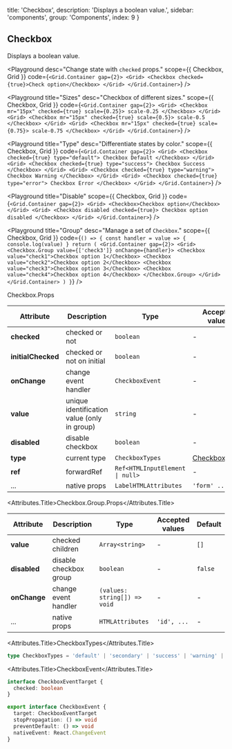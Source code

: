 
  title: 'Checkbox',
  description: 'Displays a boolean value.',
  sidebar: 'components',
  group: 'Components',
  index: 9
}

## Checkbox

Displays a boolean value.

<Playground
  desc="Change state with `checked` props."
  scope={{ Checkbox, Grid }}
  code={`
<Grid.Container gap={2}>
  <Grid>
    <Checkbox checked={true}>Check option</Checkbox>
  </Grid>
</Grid.Container>
`}
/>

<Playground
  title="Sizes"
  desc="Checkbox of different sizes."
  scope={{ Checkbox, Grid }}
  code={`
<Grid.Container gap={2}>
  <Grid>
    <Checkbox mr="15px" checked={true} scale={0.25}>
      scale-0.25
    </Checkbox>
  </Grid>
  <Grid>
    <Checkbox mr="15px" checked={true} scale={0.5}>
      scale-0.5
    </Checkbox>
  </Grid>
  <Grid>
    <Checkbox mr="15px" checked={true} scale={0.75}>
      scale-0.75
    </Checkbox>
  </Grid>
</Grid.Container>
`}
/>

<Playground
  title="Type"
  desc="Differentiate states by color."
  scope={{ Checkbox, Grid }}
  code={`
<Grid.Container gap={2}>
  <Grid>
    <Checkbox checked={true} type="default">
      Checkbox Default
    </Checkbox>
  </Grid>
  <Grid>
    <Checkbox checked={true} type="success">
      Checkbox Success
    </Checkbox>
  </Grid>
  <Grid>
    <Checkbox checked={true} type="warning">
      Checkbox Warning
    </Checkbox>
  </Grid>
  <Grid>
    <Checkbox checked={true} type="error">
      Checkbox Error
    </Checkbox>
  </Grid>
</Grid.Container>
`}
/>

<Playground
  title="Disable"
  scope={{ Checkbox, Grid }}
  code={`
<Grid.Container gap={2}>
  <Grid>
    <Checkbox>Checkbox option</Checkbox>
  </Grid>
  <Grid>
    <Checkbox disabled checked={true}>
      Checkbox option disabled
    </Checkbox>
  </Grid>
</Grid.Container>
`}
/>

<Playground
  title="Group"
  desc="Manage a set of `Checkbox`."
  scope={{ Checkbox, Grid }}
  code={`
() => {
  const handler = value => {
    console.log(value)
  }
  return (
    <Grid.Container gap={2}>
      <Grid>
        <Checkbox.Group value={['check3']} onChange={handler}>
          <Checkbox value="check1">Checkbox option 1</Checkbox>
          <Checkbox value="check2">Checkbox option 2</Checkbox>
          <Checkbox value="check3">Checkbox option 3</Checkbox>
          <Checkbox value="check4">Checkbox option 4</Checkbox>
        </Checkbox.Group>
      </Grid>
    </Grid.Container>
  )
}
`}
/>

<Attributes edit="/pages/docs/components/checkbox.mdx">
<Attributes.Title>Checkbox.Props</Attributes.Title>

| Attribute          | Description                                 | Type                                           | Accepted values                 | Default   |
| ------------------ | ------------------------------------------- | ---------------------------------------------- | ------------------------------- | --------- |
| **checked**        | checked or not                              | `boolean`                                      | -                               | -         |
| **initialChecked** | checked or not on initial                   | `boolean`                                      | -                               | `false`   |
| **onChange**       | change event handler                        | `CheckboxEvent`                                | -                               | -         |
| **value**          | unique identification value (only in group) | `string`                                       | -                               | -         |
| **disabled**       | disable checkbox                            | `boolean`                                      | -                               | `false`   |
| **type**           | current type                                | `CheckboxTypes`                                | [CheckboxTypes](#checkboxtypes) | `default` |
| **ref**            | forwardRef                                  | <Code>Ref<HTMLInputElement &#124; null></Code> | -                               | -         |
| ...                | native props                                | `LabelHTMLAttributes`                          | `'form' ...`                    | -         |

<Attributes.Title>Checkbox.Group.Props</Attributes.Title>

| Attribute    | Description            | Type                         | Accepted values | Default |
| ------------ | ---------------------- | ---------------------------- | --------------- | ------- |
| **value**    | checked children       | `Array<string>`              | -               | `[]`    |
| **disabled** | disable checkbox group | `boolean`                    | -               | `false` |
| **onChange** | change event handler   | `(values: string[]) => void` | -               | -       |
| ...          | native props           | `HTMLAttributes`             | `'id', ...`     | -       |

<Attributes.Title>CheckboxTypes</Attributes.Title>

```ts
type CheckboxTypes = 'default' | 'secondary' | 'success' | 'warning' | 'error'
```

<Attributes.Title>CheckboxEvent</Attributes.Title>

```ts
interface CheckboxEventTarget {
  checked: boolean
}

export interface CheckboxEvent {
  target: CheckboxEventTarget
  stopPropagation: () => void
  preventDefault: () => void
  nativeEvent: React.ChangeEvent
}
```

</Attributes>

